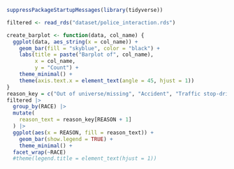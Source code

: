 ```r
suppressPackageStartupMessages(library(tidyverse))
```



```r
filtered <- read_rds("dataset/police_interaction.rds")

```


```r
create_barplot <- function(data, col_name) {
  ggplot(data, aes_string(x = col_name)) +
    geom_bar(fill = "skyblue", color = "black") +
    labs(title = paste("Barplot of", col_name),
         x = col_name,
         y = "Count") +
    theme_minimal() +
    theme(axis.text.x = element_text(angle = 45, hjust = 1))
}
reason_key = c("Out of universe/missing", "Accident", "Traffic stop-driver", "Traffic stop-passenger", "Rsp reported crime", "Police assistance", "Police investigation", "Police suspected rsp", "Other reason")
filtered |>
  group_by(RACE) |>
  mutate(
    reason_text = reason_key[REASON + 1] 
  ) |>
  ggplot(aes(x = REASON, fill = reason_text)) +
    geom_bar(show.legend = TRUE) +
    theme_minimal() +
  facet_wrap(~RACE) 
  #theme(legend.title = element_text(hjust = 1))
```